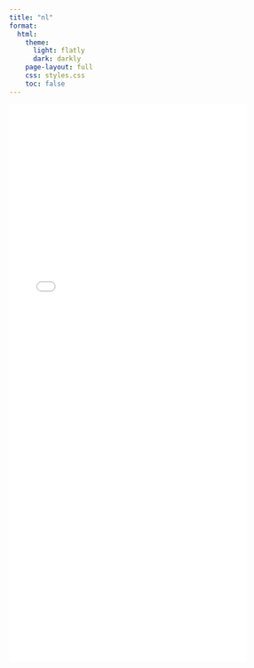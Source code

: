 ```yaml
---
title: "nl"
format:
  html:
    theme:
      light: flatly
      dark: darkly
    page-layout: full
    css: styles.css
    toc: false
---
```


![](non_linear heat conduction.pdf){width="85%" height="1000px"}


